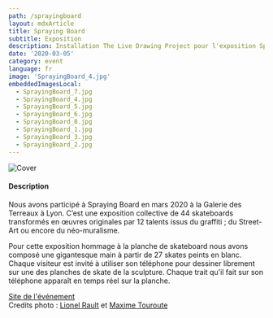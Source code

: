 ```yaml
---
path: /sprayingboard
layout: mdxArticle
title: Spraying Board
subtitle: Exposition
description: Installation The Live Drawing Project pour l'exposition Spraying Board Place des Terreaux à Lyon
date: '2020-03-05'
category: event
language: fr
image: 'SprayingBoard_4.jpg'
embeddedImagesLocal:
  - SprayingBoard_7.jpg
  - SprayingBoard_4.jpg
  - SprayingBoard_5.jpg
  - SprayingBoard_6.jpg
  - SprayingBoard_8.jpg
  - SprayingBoard_1.jpg
  - SprayingBoard_3.jpg
  - SprayingBoard_2.jpg
---
```


![Cover](cover.jpg)

#### Description

Nous avons participé à Spraying Board en mars 2020 à la Galerie des Terreaux à Lyon. C’est une exposition collective de 44 skateboards transformés en œuvres originales par 12 talents issus du graffiti ; du Street-Art ou encore du néo-muralisme.

Pour cette exposition hommage à la planche de skateboard nous avons composé une gigantesque main à partir de 27 skates peints en blanc. Chaque visiteur est invité à utiliser son téléphone pour dessiner librement sur une des planches de skate de la sculpture. Chaque trait qu'il fait sur son téléphone apparaît en temps réel sur la planche.

<ImageGrid props={props}/>

[Site de l'événement](https://sprayingboard.thedailyboard.co/)  
Credits photo : [Lionel Rault](https://lionelrault.smugmug.com/) et [Maxime Touroute](maximetouroute.github.io)
